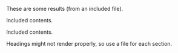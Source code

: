 


These are some results (from an included file).


Included contents.


Included contents.


Headings might not render properly, so use a file for each section.
